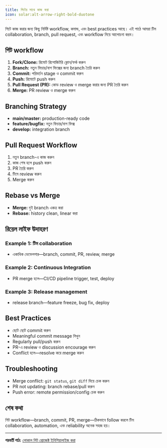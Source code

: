 ```yaml
---
title: গিটের সাথে কাজ করা
icon: solar:alt-arrow-right-bold-duotone
---
```


গিটে কাজ করার জন্য কিছু নির্দিষ্ট workflow, কমান্ড, এবং best practices আছে। এই পাঠে আমরা টিম collaboration, branch, pull request, এবং workflow নিয়ে আলোচনা করব।

## গিট workflow

1. **Fork/Clone:** রিমোট রিপোজিটরি ক্লোন/ফর্ক করুন
2. **Branch:** নতুন ফিচার/বাগ ফিক্সের জন্য branch তৈরি করুন
3. **Commit:** পরিবর্তন stage ও commit করুন
4. **Push:** রিমোটে push করুন
5. **Pull Request (PR):** কোড review ও merge করার জন্য PR তৈরি করুন
6. **Merge:** PR review ও merge করুন

## Branching Strategy

- **main/master:** production-ready code
- **feature/bugfix:** নতুন ফিচার/বাগ ফিক্স
- **develop:** integration branch

## Pull Request Workflow

1. নতুন branch-এ কাজ করুন
2. কাজ শেষ হলে push করুন
3. PR তৈরি করুন
4. টিমে review করুন
5. Merge করুন

## Rebase vs Merge

- **Merge:** দুই branch একত্র করা
- **Rebase:** history clean, linear করা

## রিয়েল লাইফ উদাহরণ

### Example 1: টিম collaboration
- একাধিক ডেভেলপার—branch, commit, PR, review, merge

### Example 2: Continuous Integration
- PR merge হলে—CI/CD pipeline trigger, test, deploy

### Example 3: Release management
- release branch—feature freeze, bug fix, deploy

## Best Practices

- ছোট ছোট commit করুন
- Meaningful commit message লিখুন
- Regularly pull/push করুন
- PR-এ review ও discussion encourage করুন
- Conflict হলে—resolve করে merge করুন

## Troubleshooting

- Merge conflict: `git status`, `git diff` দিয়ে চেক করুন
- PR not updating: branch rebase/pull করুন
- Push error: remote permission/config চেক করুন

## শেষ কথা

গিট workflow—branch, commit, PR, merge—ঠিকভাবে follow করলে টিম collaboration, automation, এবং reliability অনেক সহজ হয়।

---

**পরবর্তী পাঠ:** [লোকাল গিট প্রোজেক্ট ইনিশিয়ালাইজ করা](/dev-ops/git-init)

